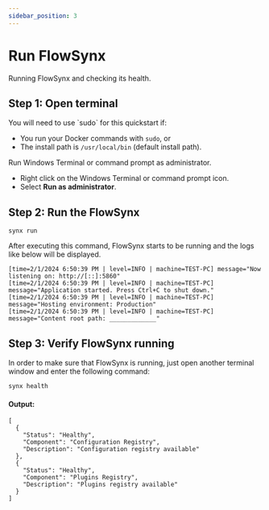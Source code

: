 ```yaml
---
sidebar_position: 3
---
```


# Run FlowSynx

Running FlowSynx and checking its health.

## Step 1: Open terminal

<Tabs groupId="operating-systems">
  <TabItem value="linuxMacOs" label="Linux/MacOS">
  You will need to use `sudo` for this quickstart if:

  - You run your Docker commands with `sudo`, or
  - The install path is `/usr/local/bin` (default install path).
  </TabItem>
  <TabItem value="windows" label="Windows">
  Run Windows Terminal or command prompt as administrator.

  - Right click on the Windows Terminal or command prompt icon.
  - Select **Run as administrator**.
  </TabItem>
</Tabs>

## Step 2: Run the FlowSynx
```
synx run
```
After executing this command, FlowSynx starts to be running and the logs like below will be displayed.

```
[time=2/1/2024 6:50:39 PM | level=INFO | machine=TEST-PC] message="Now listening on: http://[::]:5860"
[time=2/1/2024 6:50:39 PM | level=INFO | machine=TEST-PC] message="Application started. Press Ctrl+C to shut down."
[time=2/1/2024 6:50:39 PM | level=INFO | machine=TEST-PC] message="Hosting environment: Production"
[time=2/1/2024 6:50:39 PM | level=INFO | machine=TEST-PC] message="Content root path: _____________"
```

## Step 3: Verify FlowSynx running
In order to make sure that FlowSynx is running, just open another terminal window and enter the following command:
```
synx health
```

#### Output:
```
[
  {
    "Status": "Healthy",
    "Component": "Configuration Registry",
    "Description": "Configuration registry available"
  },
  {
    "Status": "Healthy",
    "Component": "Plugins Registry",
    "Description": "Plugins registry available"
  }
]
```